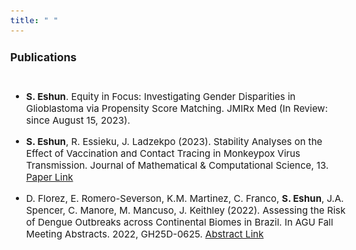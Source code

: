 ```yaml
---
title: " "
---
```

<style>
body {
    font-size: 15px;
}
</style>

### Publications

<div style="height: 10px;"></div>

- **S. Eshun**. Equity in Focus: Investigating Gender Disparities in Glioblastoma via Propensity Score Matching. JMIRx Med (In Review: since August 15, 2023).

- **S. Eshun**, R. Essieku, J. Ladzekpo (2023). Stability Analyses on the Effect of Vaccination and Contact Tracing in Monkeypox Virus Transmission. Journal of Mathematical \& Computational Science, 13. [Paper Link](https://doi.org/10.28919/jmcs/8038)

- D. Florez, E. Romero-Severson, K.M. Martinez, C. Franco, **S. Eshun**, J.A. Spencer, C. Manore, M. Mancuso, J. Keithley (2022). Assessing the Risk of Dengue Outbreaks across Continental Biomes in Brazil. In AGU Fall Meeting Abstracts. 2022, GH25D-0625. [Abstract Link](https://ui.adsabs.harvard.edu/abs/2022AGUFMGH25D0625F/abstract)


